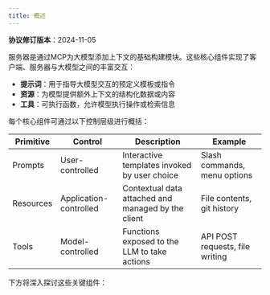 ```yaml
---
title: 概述
---
```


<Info>**协议修订版本**：2024-11-05</Info>

服务器是通过MCP为大模型添加上下文的基础构建模块。这些核心组件实现了客户端、服务器与大模型之间的丰富交互：

- **提示词**：用于指导大模型交互的预定义模板或指令
- **资源**：为模型提供额外上下文的结构化数据或内容
- **工具**：可执行函数，允许模型执行操作或检索信息

每个核心组件可通过以下控制层级进行概括：

| Primitive | Control                | Description                                        | Example                         |
| --------- | ---------------------- | -------------------------------------------------- | ------------------------------- |
| Prompts   | User-controlled        | Interactive templates invoked by user choice       | Slash commands, menu options    |
| Resources | Application-controlled | Contextual data attached and managed by the client | File contents, git history      |
| Tools     | Model-controlled       | Functions exposed to the LLM to take actions       | API POST requests, file writing |

下方将深入探讨这些关键组件：
<CardGroup>
  <Card title="Tools" icon="wrench" href="tools" />
</CardGroup>
